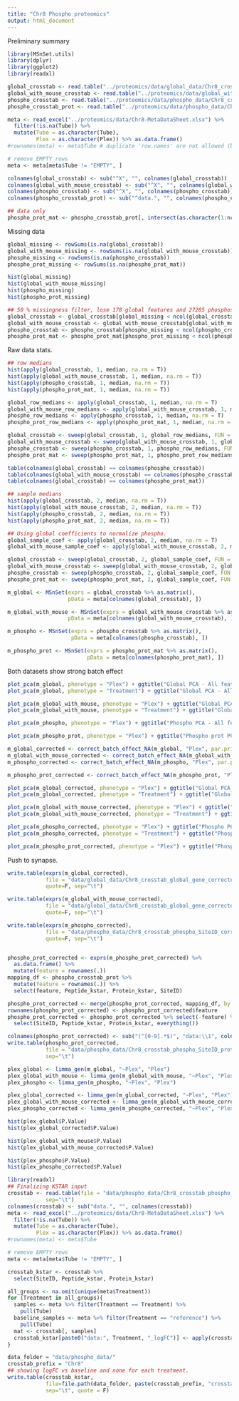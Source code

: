 ```yaml
---
title: "Chr8 Phospho proteomics"
output: html_document
---
```


Preliminary summary




```r
library(MSnSet.utils)
library(dplyr)
library(ggplot2)
library(readxl)

global_crosstab <- read.table("../proteomics/data/global_data/Chr8_crosstab_global_gene_original.txt")
global_with_mouse_crosstab <- read.table("../proteomics/data/global_with_mouse_data/Chr8_crosstab_global_gene_original.txt")
phospho_crosstab <- read.table("../proteomics/data/phospho_data/Chr8_crosstab_phospho_siteID_original.txt")
phospho_crosstab_prot <- read.table("../proteomics/data/phospho_data/Chr8_crosstab_phospho_siteID_prot_original.txt", sep = "\t")

meta <- read_excel("../proteomics/data/Chr8-MetaDataSheet.xlsx") %>%
  filter(!is.na(Tube)) %>%
  mutate(Tube = as.character(Tube),
         Plex = as.character(Plex)) %>% as.data.frame()
#rownames(meta) <- meta$Tube # duplicate 'row.names' are not allowed (because of EMPTY and PNNL REFERENCE rows)

# remove EMPTY rows
meta <- meta[meta$Tube != "EMPTY", ]

colnames(global_crosstab) <- sub("^X", "", colnames(global_crosstab))
colnames(global_with_mouse_crosstab) <- sub("^X", "", colnames(global_with_mouse_crosstab))
colnames(phospho_crosstab) <- sub("^X", "", colnames(phospho_crosstab))
colnames(phospho_crosstab_prot) <- sub("^data.", "", colnames(phospho_crosstab_prot))

## data only
phospho_prot_mat <- phospho_crosstab_prot[, intersect(as.character(1:ncol(phospho_crosstab_prot)), colnames(phospho_crosstab_prot))]


```


Missing data


```r
global_missing <- rowSums(is.na(global_crosstab))
global_with_mouse_missing <- rowSums(is.na(global_with_mouse_crosstab))
phospho_missing <- rowSums(is.na(phospho_crosstab))
phospho_prot_missing <- rowSums(is.na(phospho_prot_mat))

hist(global_missing)
hist(global_with_mouse_missing)
hist(phospho_missing)
hist(phospho_prot_missing)

## 50 % missingness filter, lose 178 global features and 27205 phosphosites
global_crosstab <- global_crosstab[global_missing < ncol(global_crosstab)/2, ]
global_with_mouse_crosstab <- global_with_mouse_crosstab[global_with_mouse_missing < ncol(global_with_mouse_crosstab)/2, ]
phospho_crosstab <- phospho_crosstab[phospho_missing < ncol(phospho_crosstab)/2, ]
phospho_prot_mat <- phospho_prot_mat[phospho_prot_missing < ncol(phospho_crosstab)/2, ]

```


Raw data stats.


```r
## row medians
hist(apply(global_crosstab, 1, median, na.rm = T))
hist(apply(global_with_mouse_crosstab, 1, median, na.rm = T))
hist(apply(phospho_crosstab, 1, median, na.rm = T))
hist(apply(phospho_prot_mat, 1, median, na.rm = T))

global_row_medians <- apply(global_crosstab, 1, median, na.rm = T)
global_with_mouse_row_medians <- apply(global_with_mouse_crosstab, 1, median, na.rm = T)
phospho_row_medians <- apply(phospho_crosstab, 1, median, na.rm = T)
phospho_prot_row_medians <- apply(phospho_prot_mat, 1, median, na.rm = T)

global_crosstab <- sweep(global_crosstab, 1, global_row_medians, FUN = '-')
global_with_mouse_crosstab <- sweep(global_with_mouse_crosstab, 1, global_row_medians, FUN = '-')
phospho_crosstab <- sweep(phospho_crosstab, 1, phospho_row_medians, FUN = '-')
phospho_prot_mat <- sweep(phospho_prot_mat, 1, phospho_prot_row_medians, FUN = '-')

```



```r
table(colnames(global_crosstab) == colnames(phospho_crosstab))
table(colnames(global_with_mouse_crosstab) == colnames(phospho_crosstab))
table(colnames(global_crosstab) == colnames(phospho_prot_mat))

## sample medians
hist(apply(global_crosstab, 2, median, na.rm = T))
hist(apply(global_with_mouse_crosstab, 2, median, na.rm = T))
hist(apply(phospho_crosstab, 2, median, na.rm = T))
hist(apply(phospho_prot_mat, 2, median, na.rm = T))

## Using global coefficients to normalize phospho.
global_sample_coef <- apply(global_crosstab, 2, median, na.rm = T)
global_with_mouse_sample_coef <- apply(global_with_mouse_crosstab, 2, median, na.rm = T)

global_crosstab <- sweep(global_crosstab, 2, global_sample_coef, FUN = '-')
global_with_mouse_crosstab <- sweep(global_with_mouse_crosstab, 2, global_with_mouse_sample_coef, FUN = '-')
phospho_crosstab <- sweep(phospho_crosstab, 2, global_sample_coef, FUN = '-')
phospho_prot_mat <- sweep(phospho_prot_mat, 2, global_sample_coef, FUN = '-')

```



```r
m_global <- MSnSet(exprs = global_crosstab %>% as.matrix(), 
                   pData = meta[colnames(global_crosstab), ])

m_global_with_mouse <- MSnSet(exprs = global_with_mouse_crosstab %>% as.matrix(), 
                   pData = meta[colnames(global_with_mouse_crosstab), ])

m_phospho <- MSnSet(exprs = phospho_crosstab %>% as.matrix(), 
                    pData = meta[colnames(phospho_crosstab), ])

m_phospho_prot <- MSnSet(exprs = phospho_prot_mat %>% as.matrix(), 
                         pData = meta[colnames(phospho_prot_mat), ])

```


Both datasets show strong batch effect


```r
plot_pca(m_global, phenotype = "Plex") + ggtitle("Global PCA - All features by Plex")
plot_pca(m_global, phenotype = "Treatment") + ggtitle("Global PCA - All features by Plex")

plot_pca(m_global_with_mouse, phenotype = "Plex") + ggtitle("Global PCA with Mouse - All features by Plex")
plot_pca(m_global_with_mouse, phenotype = "Treatment") + ggtitle("Global PCA with Mouse - All features by Plex")

plot_pca(m_phospho, phenotype = "Plex") + ggtitle("Phospho PCA - All features by Plex")

plot_pca(m_phospho_prot, phenotype = "Plex") + ggtitle("Phospho prot PCA - All features by Plex")

```


```r
m_global_corrected <- correct_batch_effect_NA(m_global, "Plex", par.prior = T)
m_global_with_mouse_corrected <- correct_batch_effect_NA(m_global_with_mouse, "Plex", par.prior = T)
m_phospho_corrected <- correct_batch_effect_NA(m_phospho, "Plex", par.prior = T)

m_phospho_prot_corrected <- correct_batch_effect_NA(m_phospho_prot, "Plex", par.prior = T)

```



```r
plot_pca(m_global_corrected, phenotype = "Plex") + ggtitle("Global PCA - All features by Plex, Corrected")
plot_pca(m_global_corrected, phenotype = "Treatment") + ggtitle("Global PCA - All features by Plex, Corrected")

plot_pca(m_global_with_mouse_corrected, phenotype = "Plex") + ggtitle("Global PCA with Mouse - All features by Plex, Corrected")
plot_pca(m_global_with_mouse_corrected, phenotype = "Treatment") + ggtitle("Global PCA with Mouse - All features by Plex, Corrected")

plot_pca(m_phospho_corrected, phenotype = "Plex") + ggtitle("Phospho PCA - All features by Plex, Corrected")
plot_pca(m_phospho_corrected, phenotype = "Treatment") + ggtitle("Phospho PCA - All features by Plex, Corrected")

plot_pca(m_phospho_prot_corrected, phenotype = "Plex") + ggtitle("Phospho prot PCA - All features by Plex, Corrected")

```

Push to synapse.

```r
write.table(exprs(m_global_corrected), 
            file = "data/global_data/Chr8_crosstab_global_gene_corrected.txt",
            quote=F, sep="\t")

write.table(exprs(m_global_with_mouse_corrected), 
            file = "data/global_data/Chr8_crosstab_global_gene_corrected.txt",
            quote=F, sep="\t")

write.table(exprs(m_phospho_corrected), 
            file = "data/phospho_data/Chr8_crosstab_phospho_SiteID_corrected.txt",
            quote=F, sep="\t")


phospho_prot_corrected <- exprs(m_phospho_prot_corrected) %>%
  as.data.frame() %>%
  mutate(feature = rownames(.))
mapping_df <- phospho_crosstab_prot %>%
  mutate(feature = rownames(.)) %>%
  select(feature, Peptide_kstar, Protein_kstar, SiteID)

phospho_prot_corrected <- merge(phospho_prot_corrected, mapping_df, by = "feature")
rownames(phospho_prot_corrected) <- phospho_prot_corrected$feature
phospho_prot_corrected <- phospho_prot_corrected %>% select(-feature) %>%
  select(SiteID, Peptide_kstar, Protein_kstar, everything())

colnames(phospho_prot_corrected) <- sub("(^[0-9].*$)", "data:\\1", colnames(phospho_prot_corrected))
write.table(phospho_prot_corrected, 
            file = "data/phospho_data/Chr8_crosstab_phospho_SiteID_prot_corrected.txt",
            sep="\t")

```


```r
plex_global <- limma_gen(m_global, "~Plex", "Plex")
plex_global_with_mouse <- limma_gen(m_global_with_mouse, "~Plex", "Plex")
plex_phospho <- limma_gen(m_phospho, "~Plex", "Plex")

plex_global_corrected <- limma_gen(m_global_corrected, "~Plex", "Plex")
plex_global_with_mouse_corrected <- limma_gen(m_global_with_mouse_corrected, "~Plex", "Plex")
plex_phospho_corrected <- limma_gen(m_phospho_corrected, "~Plex", "Plex")


```



```r
hist(plex_global$P.Value)
hist(plex_global_corrected$P.Value)

hist(plex_global_with_mouse$P.Value)
hist(plex_global_with_mouse_corrected$P.Value)

hist(plex_phospho$P.Value)
hist(plex_phospho_corrected$P.Value)

```





```r
library(readxl)
## Finalizing KSTAR input
crosstab <- read.table(file = "data/phospho_data/Chr8_crosstab_phospho_SiteID_prot_corrected.txt",
            sep="\t")
colnames(crosstab) <- sub("data.", "", colnames(crosstab))
meta <- read_excel("../proteomics/data/Chr8-MetaDataSheet.xlsx") %>%
  filter(!is.na(Tube)) %>%
  mutate(Tube = as.character(Tube),
         Plex = as.character(Plex)) %>% as.data.frame()
#rownames(meta) <- meta$Tube

# remove EMPTY rows
meta <- meta[meta$Tube != "EMPTY", ]

crosstab_kstar <- crosstab %>%
  select(SiteID, Peptide_kstar, Protein_kstar)

all_groups <- na.omit(unique(meta$Treatment))
for (Treatment in all_groups){
  samples <- meta %>% filter(Treatment == Treatment) %>%
    pull(Tube)
  baseline_samples <- meta %>% filter(Treatment == "reference") %>% 
    pull(Tube)
  mat <- crosstab[, samples]
  crosstab_kstar[paste0("data:", Treatment, "_logFC")] <- apply(crosstab[, samples], 1, mean, na.rm = T) - apply(crosstab[, baseline_samples], 1, mean, na.rm = T)
}

data_folder = "data/phospho_data/"
crosstab_prefix = "Chr8"
## showing logFC vs baseline and none for each treatment.
write.table(crosstab_kstar,
            file=file.path(data_folder, paste(crosstab_prefix, "crosstab_phospho_treatments_logFC.txt", sep="_")),
            sep="\t", quote = F)

```


